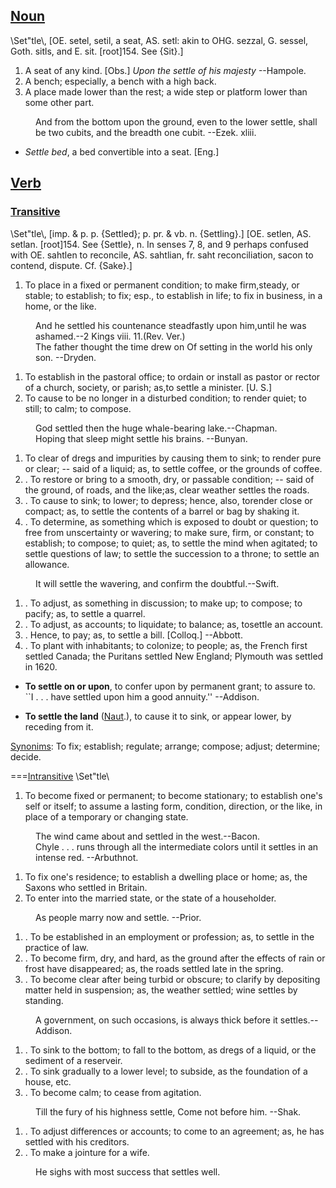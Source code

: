 ==[[Noun]]==
<nowiki>\Set"tle\</nowiki>, [OE. setel, setil, a seat, AS. setl: akin
to OHG. sezzal, G. sessel, Goth. sitls, and E. sit.
[root]154. See {Sit}.]
#A seat of any kind. [Obs.] ''Upon the settle of his majesty'' --Hampole.
#A bench; especially, a bench with a high back.
#A place made lower than the rest; a wide step or platform lower than some other part.
:And from the bottom upon the ground, even to the lower settle, shall be two cubits, and the breadth one cubit. --Ezek. xliii.
                                  
*''Settle bed'', a bed convertible into a seat. [Eng.]
== [[Verb]] ==
===[[Transitive]]===
<nowiki>\Set"tle\</nowiki>,  [imp. & p. p. {Settled}; p. pr. & vb. n.
{Settling}.] [OE. setlen, AS. setlan. [root]154. See
{Settle}, n. In senses 7, 8, and 9 perhaps confused with OE.
sahtlen to reconcile, AS. sahtlian, fr. saht reconciliation,
sacon to contend, dispute. Cf. {Sake}.]
#To place in a fixed or permanent condition; to make firm,steady, or stable; to establish; to fix; esp., to establish in life; to fix in business, in a home, or the like.
:And he settled his countenance steadfastly upon him,until he was ashamed.--2 Kings viii. 11.(Rev. Ver.)
:The father thought the time drew on Of setting in the world his only son. --Dryden.
#To establish in the pastoral office; to ordain or install as pastor or rector of a church, society, or parish; as,to settle a minister. [U. S.]
#To cause to be no longer in a disturbed condition; to render quiet; to still; to calm; to compose.
:God settled then the huge whale-bearing lake.--Chapman.
:Hoping that sleep might settle his brains. --Bunyan.
#To clear of dregs and impurities by causing them to sink; to render pure or clear; -- said of a liquid; as, to settle coffee, or the grounds of coffee.
#. To restore or bring to a smooth, dry, or passable condition; -- said of the ground, of roads, and the like;as, clear weather settles the roads.
#. To cause to sink; to lower; to depress; hence, also, torender close or compact; as, to settle the contents of a barrel or bag by shaking it.
#. To determine, as something which is exposed to doubt or question; to free from unscertainty or wavering; to make sure, firm, or constant; to establish; to compose; to quiet; as, to settle the mind when agitated; to settle questions of law; to settle the succession to a throne; to settle an allowance.
:It will settle the wavering, and confirm the doubtful.--Swift.
#. To adjust, as something in discussion; to make up; to compose; to pacify; as, to settle a quarrel.
#. To adjust, as accounts; to liquidate; to balance; as, tosettle an account.
#. Hence, to pay; as, to settle a bill. [Colloq.] --Abbott.
#. To plant with inhabitants; to colonize; to people; as, the French first settled Canada; the Puritans settled New England; Plymouth was settled in 1620.

*'''To settle on or upon''', to confer upon by permanent grant; to assure to. ``I . . . have settled upon him a good annuity.'' --Addison.

*'''To settle the land''' ([[Naut]].), to cause it to sink, or appear lower, by receding from it.

[[Synonim]]s: To fix; establish; regulate; arrange; compose; adjust; determine; decide.

===[[Intransitive]]
<nowiki>\Set"tle\</nowiki>
#To become fixed or permanent; to become stationary; to establish one's self or itself; to assume a lasting form, condition, direction, or the like, in place of a temporary or changing state.
:The wind came about and settled in the west.--Bacon.
:Chyle . . . runs through all the intermediate colors until it settles in an intense red.   --Arbuthnot.
#To fix one's residence; to establish a dwelling place or home; as, the Saxons who settled in Britain.
#To enter into the married state, or the state of a householder.
:As people marry now and settle. --Prior.
#. To be established in an employment or profession; as, to settle in the practice of law.
#. To become firm, dry, and hard, as the ground after the effects of rain or frost have disappeared; as, the roads settled late in the spring.
#. To become clear after being turbid or obscure; to clarify by depositing matter held in suspension; as, the weather settled; wine settles by standing.
:A government, on such occasions, is always thick before it settles.--Addison.
#. To sink to the bottom; to fall to the bottom, as dregs of a liquid, or the sediment of a reserveir.
#. To sink gradually to a lower level; to subside, as the foundation of a house, etc.
#. To become calm; to cease from agitation.
:Till the fury of his highness settle, Come not before him. --Shak.
#. To adjust differences or accounts; to come to an agreement; as, he has settled with his creditors.
#. To make a jointure for a wife.
:He sighs with most success that settles well.